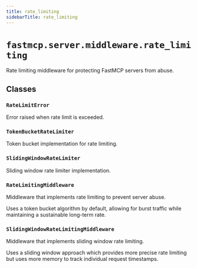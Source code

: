 ```yaml
---
title: rate_limiting
sidebarTitle: rate_limiting
---
```


# `fastmcp.server.middleware.rate_limiting`


Rate limiting middleware for protecting FastMCP servers from abuse.

## Classes

### `RateLimitError` <sup><a href="https://github.com/jlowin/fastmcp/blob/main/src/fastmcp/server/middleware/rate_limiting.py#L15"><Icon icon="github" size="14" /></a></sup>


Error raised when rate limit is exceeded.


### `TokenBucketRateLimiter` <sup><a href="https://github.com/jlowin/fastmcp/blob/main/src/fastmcp/server/middleware/rate_limiting.py#L22"><Icon icon="github" size="14" /></a></sup>


Token bucket implementation for rate limiting.


### `SlidingWindowRateLimiter` <sup><a href="https://github.com/jlowin/fastmcp/blob/main/src/fastmcp/server/middleware/rate_limiting.py#L61"><Icon icon="github" size="14" /></a></sup>


Sliding window rate limiter implementation.


### `RateLimitingMiddleware` <sup><a href="https://github.com/jlowin/fastmcp/blob/main/src/fastmcp/server/middleware/rate_limiting.py#L92"><Icon icon="github" size="14" /></a></sup>


Middleware that implements rate limiting to prevent server abuse.

Uses a token bucket algorithm by default, allowing for burst traffic
while maintaining a sustainable long-term rate.


### `SlidingWindowRateLimitingMiddleware` <sup><a href="https://github.com/jlowin/fastmcp/blob/main/src/fastmcp/server/middleware/rate_limiting.py#L170"><Icon icon="github" size="14" /></a></sup>


Middleware that implements sliding window rate limiting.

Uses a sliding window approach which provides more precise rate limiting
but uses more memory to track individual request timestamps.

